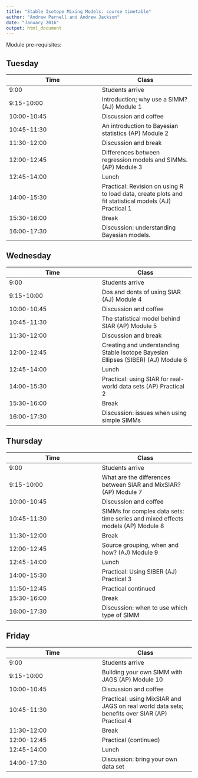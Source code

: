 ```yaml
---
title: "Stable Isotope Mixing Models: course timetable"
author: "Andrew Parnell and Andrew Jackson"
date: "January 2016"
output: html_document
---
```


Module pre-requisites: 

## Tuesday

Time  | Class
------------- | -------------
9:00  | Students arrive
9:15-10:00 | Introduction; why use a SIMM? (AJ) Module 1 
10:00-10:45 | Discussion and coffee 
10:45-11:30 | An introduction to Bayesian statistics (AP) Module 2 
11:30-12:00 | Discussion and break 
12:00-12:45 | Differences between regression models and SIMMs. (AP) Module 3 
12:45-14:00 | Lunch
14:00-15:30 | Practical: Revision on using R to load data, create plots and fit statistical models (AJ) Practical 1
15:30-16:00 | Break 
16:00-17:30 | Discussion: understanding Bayesian models.

## Wednesday

Time  | Class
------------- | -------------
9:00 | Students arrive 
9:15-10:00 | Dos and donts of using SIAR (AJ) Module 4 
10:00-10:45 | Discussion and coffee 
10:45-11:30 | The statistical model behind SIAR (AP) Module 5 
11:30-12:00 | Discussion and break 
12:00-12:45 | Creating and understanding Stable Isotope Bayesian Ellipses (SIBER) (AJ) Module 6 
12:45-14:00 | Lunch 
14:00-15:30 | Practical: using SIAR for real-world data sets (AP) Practical 2 
15:30-16:00 | Break
16:00-17:30 | Discussion: issues when using simple SIMMs 

## Thursday

Time  | Class
------------- | -------------
9:00 | Students arrive 
9:15-10:00 | What are the differences between SIAR and MixSIAR? (AP) Module 7 
10:00-10:45 | Discussion and coffee 
10:45-11:30 | SIMMs for complex data sets: time series and mixed effects models (AP) Module 8 
11:30-12:00 | Break 
12:00-12:45 | Source grouping, when and how? (AJ) Module 9 
12:45-14:00 | Lunch 
14:00-15:30 | Practical: Using SIBER (AJ) Practical 3 
11:50-12:45 | Practical continued 
15:30-16:00 | Break 
16:00-17:30 | Discussion: when to use which type of SIMM 

## Friday

Time  | Class
------------- | -------------
9:00 | Students arrive
9:15-10:00 | Building your own SIMM with JAGS (AP) Module 10 
10:00-10:45 | Discussion and coffee
10:45-11:30 | Practical: using MixSIAR and JAGS on real world data sets; benefits over SIAR (AP) Practical 4 
11:30-12:00 | Break 
12:00-12:45 | Practical (continued)
12:45-14:00 | Lunch
14:00-17:30 | Discussion: bring your own data set

